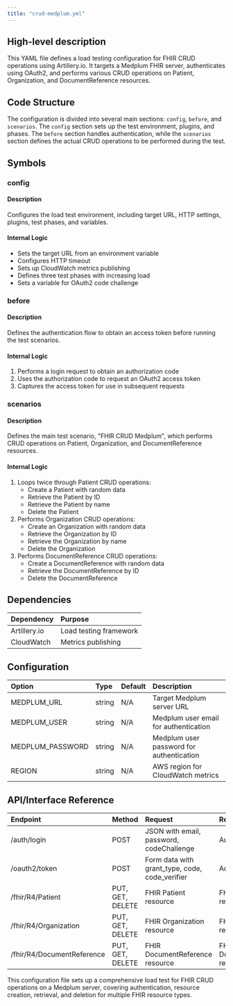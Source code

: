 ```yaml
---
title: "crud-medplum.yml"
---
```


## High-level description
This YAML file defines a load testing configuration for FHIR CRUD operations using Artillery.io. It targets a Medplum FHIR server, authenticates using OAuth2, and performs various CRUD operations on Patient, Organization, and DocumentReference resources.

## Code Structure
The configuration is divided into several main sections: `config`, `before`, and `scenarios`. The `config` section sets up the test environment, plugins, and phases. The `before` section handles authentication, while the `scenarios` section defines the actual CRUD operations to be performed during the test.

## Symbols

### config
#### Description
Configures the load test environment, including target URL, HTTP settings, plugins, test phases, and variables.

#### Internal Logic
- Sets the target URL from an environment variable
- Configures HTTP timeout
- Sets up CloudWatch metrics publishing
- Defines three test phases with increasing load
- Sets a variable for OAuth2 code challenge

### before
#### Description
Defines the authentication flow to obtain an access token before running the test scenarios.

#### Internal Logic
1. Performs a login request to obtain an authorization code
2. Uses the authorization code to request an OAuth2 access token
3. Captures the access token for use in subsequent requests

### scenarios
#### Description
Defines the main test scenario, "FHIR CRUD Medplum", which performs CRUD operations on Patient, Organization, and DocumentReference resources.

#### Internal Logic
1. Loops twice through Patient CRUD operations:
   - Create a Patient with random data
   - Retrieve the Patient by ID
   - Retrieve the Patient by name
   - Delete the Patient
2. Performs Organization CRUD operations:
   - Create an Organization with random data
   - Retrieve the Organization by ID
   - Retrieve the Organization by name
   - Delete the Organization
3. Performs DocumentReference CRUD operations:
   - Create a DocumentReference with random data
   - Retrieve the DocumentReference by ID
   - Delete the DocumentReference

## Dependencies
| Dependency | Purpose |
|:-----------|:--------|
| Artillery.io | Load testing framework |
| CloudWatch | Metrics publishing |

## Configuration
| Option | Type | Default | Description |
|:-------|:-----|:--------|:------------|
| MEDPLUM_URL | string | N/A | Target Medplum server URL |
| MEDPLUM_USER | string | N/A | Medplum user email for authentication |
| MEDPLUM_PASSWORD | string | N/A | Medplum user password for authentication |
| REGION | string | N/A | AWS region for CloudWatch metrics |

## API/Interface Reference
| Endpoint | Method | Request | Response | Description |
|:---------|:-------|:--------|:---------|:------------|
| /auth/login | POST | JSON with email, password, codeChallenge | Authorization code | Initiates login process |
| /oauth2/token | POST | Form data with grant_type, code, code_verifier | Access token | Obtains OAuth2 access token |
| /fhir/R4/Patient | PUT, GET, DELETE | FHIR Patient resource | FHIR Patient resource | CRUD operations for Patient |
| /fhir/R4/Organization | PUT, GET, DELETE | FHIR Organization resource | FHIR Organization resource | CRUD operations for Organization |
| /fhir/R4/DocumentReference | PUT, GET, DELETE | FHIR DocumentReference resource | FHIR DocumentReference resource | CRUD operations for DocumentReference |

This configuration file sets up a comprehensive load test for FHIR CRUD operations on a Medplum server, covering authentication, resource creation, retrieval, and deletion for multiple FHIR resource types.